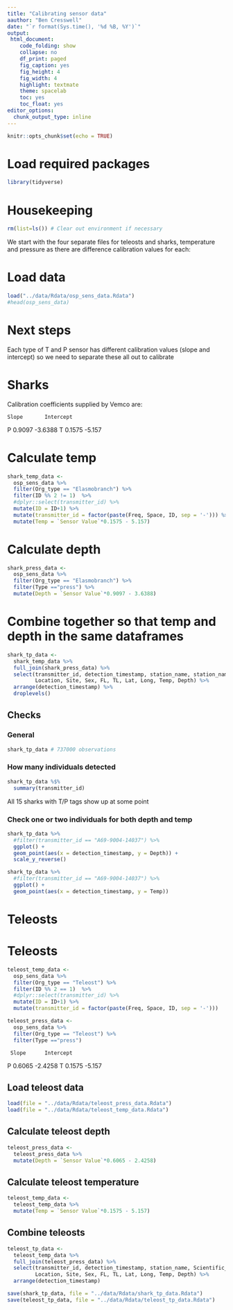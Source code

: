 ```yaml
---
title: "Calibrating sensor data"
aauthor: "Ben Cresswell"
date: "`r format(Sys.time(), '%d %B, %Y')`"
output: 
 html_document:
    code_folding: show
    collapse: no
    df_print: paged
    fig_caption: yes
    fig_height: 4
    fig_width: 4
    highlight: textmate
    theme: spacelab
    toc: yes
    toc_float: yes
editor_options: 
  chunk_output_type: inline
---
```



```r
knitr::opts_chunk$set(echo = TRUE)
```

# Load required packages
```r
library(tidyverse)
```

# Housekeeping
```r
rm(list=ls()) # Clear out environment if necessary
```

We start with the four separate files for teleosts and sharks, temperature and pressure as there are difference calibration values for each:


# Load data

```r
load("../data/Rdata/osp_sens_data.Rdata")
#head(osp_sens_data)
```


# Next steps
Each type of T and P sensor has different calibration values (slope and intercept) so we need to separate these all out to calibrate 


# Sharks
Calibration coefficients supplied by Vemco are:

    Slope	    Intercept
P   0.9097	  -3.6388
T   0.1575	  -5.157

# Calculate temp
```r
shark_temp_data <- 
  osp_sens_data %>%
  filter(Org_type == "Elasmobranch") %>% 
  filter(ID %% 2 != 1)  %>% 
  #dplyr::select(transmitter_id) %>% 
  mutate(ID = ID+1) %>% 
  mutate(transmitter_id = factor(paste(Freq, Space, ID, sep = '-'))) %>% 
  mutate(Temp = `Sensor Value`*0.1575 - 5.157)
```

# Calculate depth 
```r
shark_press_data <- 
  osp_sens_data %>%
  filter(Org_type == "Elasmobranch") %>% 
  filter(Type =="press") %>% 
  mutate(Depth = `Sensor Value`*0.9097 - 3.6388)
```


# Combine together so that temp and depth in the same dataframes
```r
shark_tp_data <- 
  shark_temp_data %>% 
  full_join(shark_press_data) %>% 
  select(transmitter_id, detection_timestamp, station_name, station_name_long, Scientific_name, Date, 
         Location, Site, Sex, FL, TL, Lat, Long, Temp, Depth) %>% 
  arrange(detection_timestamp) %>% 
  droplevels()
```

## Checks

### General
```r
shark_tp_data # 737000 observations
```

### How many individuals detected
```r
shark_tp_data %$% 
  summary(transmitter_id)
```
All 15 sharks with T/P tags show up at some point

### Check one or two individuals for both depth and temp
```r
shark_tp_data %>% 
  #filter(transmitter_id == "A69-9004-14037") %>% 
  ggplot() +
  geom_point(aes(x = detection_timestamp, y = Depth)) +
  scale_y_reverse()

shark_tp_data %>% 
  #filter(transmitter_id == "A69-9004-14037") %>% 
  ggplot() +
  geom_point(aes(x = detection_timestamp, y = Temp)) 
```

##################





































# Teleosts #

# Teleosts
```r
teleost_temp_data <- 
  osp_sens_data %>%
  filter(Org_type == "Teleost") %>% 
  filter(ID %% 2 == 1)  %>% 
  #dplyr::select(transmitter_id) %>% 
  mutate(ID = ID+1) %>% 
  mutate(transmitter_id = factor(paste(Freq, Space, ID, sep = '-')))

teleost_press_data <- 
  osp_sens_data %>%
  filter(Org_type == "Teleost") %>% 
  filter(Type =="press") 

```




     Slope	    Intercept
P    0.6065	  -2.4258
T    0.1575	  -5.157

## Load teleost data
```r
load(file = "../data/Rdata/teleost_press_data.Rdata")
load(file = "../data/Rdata/teleost_temp_data.Rdata")
```

## Calculate teleost depth
```r
teleost_press_data <- 
  teleost_press_data %>% 
  mutate(Depth = `Sensor Value`*0.6065 - 2.4258)
```

## Calculate teleost temperature
```r
teleost_temp_data <- 
  teleost_temp_data %>% 
  mutate(Temp = `Sensor Value`*0.1575 - 5.157)
```


## Combine teleosts
```r
teleost_tp_data <- 
  teleost_temp_data %>% 
  full_join(teleost_press_data) %>% 
  select(transmitter_id, detection_timestamp, station_name, Scientific_name, Date, 
         Location, Site, Sex, FL, TL, Lat, Long, Temp, Depth) %>% 
  arrange(detection_timestamp)
```




```r
save(shark_tp_data, file = "../data/Rdata/shark_tp_data.Rdata")
save(teleost_tp_data, file = "../data/Rdata/teleost_tp_data.Rdata")
```




